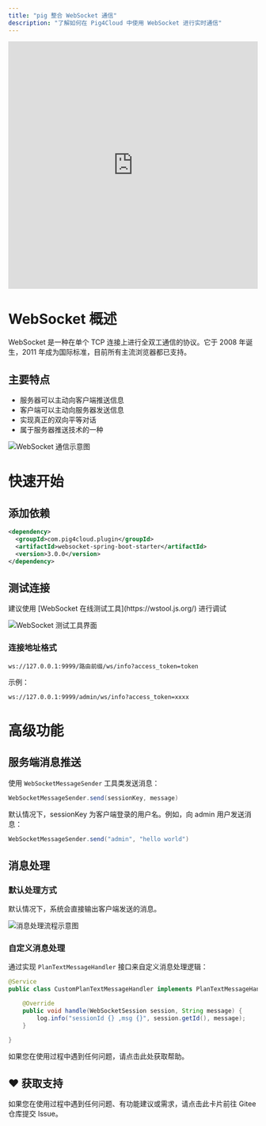 ```yaml
---
title: "pig 整合 WebSocket 通信"
description: "了解如何在 Pig4Cloud 中使用 WebSocket 进行实时通信"
---
```


<iframe
  src="https://player.bilibili.com/player.html?bvid=BV12t411B7e9&p=36&page=36&autoplay=0"
  width="100%"
  height="500"
  scrolling="no"
  border="0"
  frameborder="no"
  framespacing="0"
  allowfullscreen="true">
</iframe>

# WebSocket 概述

WebSocket 是一种在单个 TCP 连接上进行全双工通信的协议。它于 2008 年诞生，2011 年成为国际标准，目前所有主流浏览器都已支持。

## 主要特点

- 服务器可以主动向客户端推送信息
- 客户端可以主动向服务器发送信息
- 实现真正的双向平等对话
- 属于服务器推送技术的一种

![WebSocket 通信示意图](/images/1668404250586-a165fd51-9378-4d71-bfab-a5b9d038bd30.png)

# 快速开始

## 添加依赖

```xml
<dependency>
  <groupId>com.pig4cloud.plugin</groupId>
  <artifactId>websocket-spring-boot-starter</artifactId>
  <version>3.0.0</version>
</dependency>
```

## 测试连接

<Warning>
建议使用 [WebSocket 在线测试工具](https://wstool.js.org/) 进行调试
</Warning>

![WebSocket 测试工具界面](/images/1698816912994-3c28de13-39de-404a-b399-be537303484d.png)

### 连接地址格式

```shell
ws://127.0.0.1:9999/路由前缀/ws/info?access_token=token
```

示例：
```shell
ws://127.0.0.1:9999/admin/ws/info?access_token=xxxx
```

# 高级功能

## 服务端消息推送

使用 `WebSocketMessageSender` 工具类发送消息：

```java
WebSocketMessageSender.send(sessionKey, message)
```

<Warning>
默认情况下，sessionKey 为客户端登录的用户名。例如，向 admin 用户发送消息：
  
```java
WebSocketMessageSender.send("admin", "hello world")
```
</Warning>

## 消息处理

### 默认处理方式

默认情况下，系统会直接输出客户端发送的消息。

![消息处理流程示意图](/images/1668405374784-cef210f4-f49e-4f0d-928e-29fa947862e0.png)

### 自定义消息处理

通过实现 `PlanTextMessageHandler` 接口来自定义消息处理逻辑：

```java
@Service
public class CustomPlanTextMessageHandler implements PlanTextMessageHandler {

    @Override
    public void handle(WebSocketSession session, String message) {
        log.info("sessionId {} ,msg {}", session.getId(), message);
    }

}
```

<Card title="获取帮助" icon="help" href="/support">
  如果您在使用过程中遇到任何问题，请点击此处获取帮助。
</Card>

## ♥️ 获取支持
<Card title="遇到问题？" horizontal icon="link" href="https://gitee.com/log4j/pig/issues">
  如果您在使用过程中遇到任何问题、有功能建议或需求，请点击此卡片前往 Gitee 仓库提交 Issue。
</Card>


